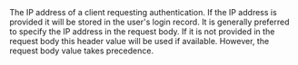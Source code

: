 
<APIField name="X-Forwarded-For" type="String" optional>
  The IP address of a client requesting authentication. If the IP address is provided it will be stored in the user's login record. It is generally preferred to specify the IP address in the request body. If it is not provided in the request body this header value will be used if available. However, the request body value takes precedence.
</APIField>
